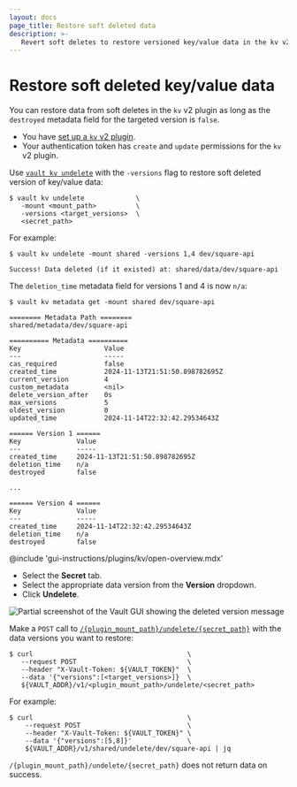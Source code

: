 ```yaml
---
layout: docs
page_title: Restore soft deleted data
description: >-
   Revert soft deletes to restore versioned key/value data in the kv v2 plugin.
---
```


# Restore soft deleted key/value data

You can restore data from soft deletes in the `kv` v2 plugin as long as the
`destroyed` metadata field for the targeted version is `false`.

<Tip title="Assumptions">

- You have [set up a `kv` v2 plugin](/vault/docs/secrets/kv/kv-v2/setup). 
- Your authentication token has `create` and `update` permissions for the `kv`
  v2 plugin.

</Tip>

<Tabs>

<Tab heading="CLI" group="cli">

Use [`vault kv undelete`](/vault/docs/command/kv/undelete) with the `-versions`
flag to restore soft deleted version of key/value data:

```shell-session
$ vault kv undelete             \
   -mount <mount_path>          \
   -versions <target_versions>  \
   <secret_path>
```

For example:

<CodeBlockConfig hideClipboard="true">

```shell-session
$ vault kv undelete -mount shared -versions 1,4 dev/square-api

Success! Data deleted (if it existed) at: shared/data/dev/square-api
```

</CodeBlockConfig>

The `deletion_time` metadata field for versions 1 and 4 is now `n/a`:

<CodeBlockConfig hideClipboard="true" highlight="22,31">

```shell-session
$ vault kv metadata get -mount shared dev/square-api

======== Metadata Path ========
shared/metadata/dev/square-api

========== Metadata ==========
Key                     Value
---                     -----
cas_required            false
created_time            2024-11-13T21:51:50.898782695Z
current_version         4
custom_metadata         <nil>
delete_version_after    0s
max_versions            5
oldest_version          0
updated_time            2024-11-14T22:32:42.29534643Z

====== Version 1 ======
Key              Value
---              -----
created_time     2024-11-13T21:51:50.898782695Z
deletion_time    n/a
destroyed        false

...

====== Version 4 ======
Key              Value
---              -----
created_time     2024-11-14T22:32:42.29534643Z
deletion_time    n/a
destroyed        false
```

</CodeBlockConfig>


</Tab>

<Tab heading="GUI" group="gui">

@include 'gui-instructions/plugins/kv/open-overview.mdx'

- Select the **Secret** tab.
- Select the appropriate data version from the **Version** dropdown.
- Click **Undelete**.

![Partial screenshot of the Vault GUI showing the deleted version message](/img/gui/kv/undelete-data.png)

</Tab>

<Tab heading="API" group="api">

Make a `POST` call to
[`/{plugin_mount_path}/undelete/{secret_path}`](/vault/api-docs/secret/kv/kv-v2#undelete-secret-versions)
with the data versions you want to restore:

```shell-session
$ curl                                       \
   --request POST                            \
   --header "X-Vault-Token: ${VAULT_TOKEN}"  \
   --data '{"versions":[<target_versions>]}  \
   ${VAULT_ADDR}/v1/<plugin_mount_path>/undelete/<secret_path>
```

For example:

<CodeBlockConfig hideClipboard="true">

```shell-session
$ curl                                       \
    --request POST                           \
    --header "X-Vault-Token: ${VAULT_TOKEN}" \
    --data '{"versions":[5,8]}'              \
    ${VAULT_ADDR}/v1/shared/undelete/dev/square-api | jq

```

`/{plugin_mount_path}/undelete/{secret_path}` does not return data on success.

</CodeBlockConfig>

</Tab>

</Tabs>